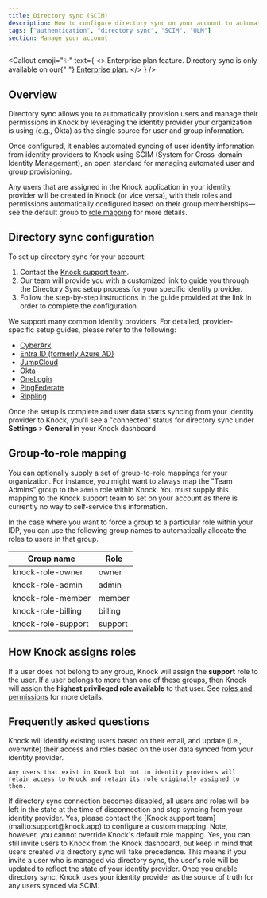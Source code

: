 ```yaml
---
title: Directory sync (SCIM)
description: How to configure directory sync on your account to automate the management of users and their permissions from your identity management platform to Knock.
tags: ["authentication", "directory sync", "SCIM", "ULM"]
section: Manage your account
---
```


<Callout
  emoji="✨"
  text={
    <>
      <span className="font-bold">Enterprise plan feature.</span> Directory sync
      is only available on our{" "}
      <a href="https://knock.app/pricing">Enterprise plan.</a>
    </>
  }
/>

## Overview

Directory sync allows you to automatically provision users and manage their permissions in Knock by leveraging the identity provider your organization is using (e.g., Okta) as the single source for user and group information.

Once configured, it enables automated syncing of user identity information from identity providers to Knock using SCIM (System for Cross-domain Identity Management), an open standard for managing automated user and group provisioning.

Any users that are assigned in the Knock application in your identity provider will be created in Knock (or vice versa), with their roles and permissions automatically configured based on their group memberships—see the default group to [role mapping](/manage-your-account/directory-sync#group-to-role-mapping) for more details.

## Directory sync configuration

To set up directory sync for your account:

1. Contact the [Knock support team](mailto:support@knock.app).
2. Our team will provide you with a customized link to guide you through the Directory Sync setup process for your specific identity provider.
3. Follow the step-by-step instructions in the guide provided at the link in order to complete the configuration.

We support many common identity providers. For detailed, provider-specific setup guides, please refer to the following:

- [CyberArk](https://workos.com/docs/integrations/cyberark-scim/2-select-or-create-your-cyberark-application)
- [Entra ID (formerly Azure AD)](https://workos.com/docs/integrations/entra-id-scim/2-select-or-create-your-azure-application)
- [JumpCloud](https://workos.com/docs/integrations/jumpcloud-scim/2-select-or-create-your-jumpcloud-application)
- [Okta](https://workos.com/docs/integrations/okta-scim/2-select-or-create-your-okta-application)
- [OneLogin](https://workos.com/docs/integrations/onelogin-scim/2-select-or-create-your-onelogin-application)
- [PingFederate](https://workos.com/docs/integrations/pingfederate-scim/2-install-the-scim-connector-in-pingfederate)
- [Rippling](https://workos.com/docs/integrations/rippling-scim/2-create-your-rippling-application)

Once the setup is complete and user data starts syncing from your identity provider to Knock, you'll see a "connected" status for directory sync under **Settings** > **General** in your Knock dashboard

## Group-to-role mapping

You can optionally supply a set of group-to-role mappings for your organization. For instance, you might want to always map the "Team Admins" group to the `admin` role within Knock. You must supply this mapping to the Knock support team to set on your account as there is currently no way to self-service this information.

In the case where you want to force a group to a particular role within your IDP, you can use the following group names to automatically allocate the roles to users in that group.

| Group name         | Role    |
| ------------------ | ------- |
| knock-role-owner   | owner   |
| knock-role-admin   | admin   |
| knock-role-member  | member  |
| knock-role-billing | billing |
| knock-role-support | support |

## How Knock assigns roles

If a user does not belong to any group, Knock will assign the **support** role to the user. If a user belongs to more than one of these groups, then Knock will assign the **highest privileged role available** to that user. See [roles and permissions](/manage-your-account/roles-and-permissions) for more details.

## Frequently asked questions

<AccordionGroup>
  <Accordion title="What happens to existing users when directory sync is enabled?">
    Knock will identify existing users based on their email, and update (i.e., overwrite) their access and roles based on the user data synced from your identity provider.

    Any users that exist in Knock but not in identity providers will retain access to Knock and retain its role originally assigned to them.

  </Accordion>
  <Accordion title="What happens to existing users when directory sync gets disabled?">
    If directory sync connection becomes disabled, all users and roles will be left in the state at the time of disconnection and stop syncing from your identity provider.
  </Accordion>
  <Accordion title="Can I use a custom group to role mapping for assigning roles in Knock?">
    Yes, please contact the [Knock support team](mailto:support@knock.app) to configure a custom mapping. Note, however, you cannot override Knock's default role mapping.
  </Accordion>
  <Accordion title="Can I continue to invite users to Knock from the Knock dashboard once directory sync is enabled?">
    Yes, you can still invite users to Knock from the Knock dashboard, but keep in mind that users created via directory sync will take precedence. This means if you invite a user who is managed via directory sync, the user's role will be updated to reflect the state of your identity provider. Once you enable directory sync, Knock uses your identity provider as the source of truth for any users synced via SCIM.
  </Accordion>
</AccordionGroup>
